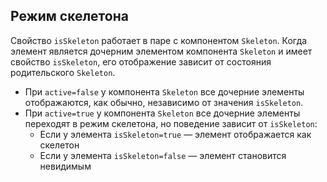 ## Режим скелетона

Свойство `isSkeleton` работает в паре с компонентом `Skeleton`. Когда элемент является дочерним элементом компонента `Skeleton` и имеет свойство `isSkeleton`, его отображение зависит от состояния родительского `Skeleton`.

- При `active=false` у компонента `Skeleton` все дочерние элементы отображаются, как обычно, независимо от значения `isSkeleton`.
- При `active=true` у компонента `Skeleton` все дочерние элементы переходят в режим скелетона, но поведение зависит от `isSkeleton`:
  - Если у элемента `isSkeleton=true` — элемент отображается как скелетон
  - Если у элемента `isSkeleton=false` — элемент становится невидимым
